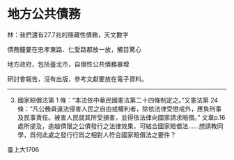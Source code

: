 # 地方公共債務

林：我們還有27.7兆的隱藏性債務，天文數字

債務鐘要在忠孝東路、仁愛路都放一放，觸目驚心

地方政府，包括臺北市，自償性公共債務暴增

研討會報告，沒有出版，參考文獻要放在電子資料。

---

3. 國家賠償法第 1 條：“本法依中華民國憲法第二十四條制定之。”又憲法第 24 條：“凡公務員違法侵害人民之自由或權利者，除依法律受懲戒外，應負刑事及民事責任。被害人民就其所受損害，並得依法律向國家請求賠償。” 文章p.16處所提及，逾越債限之公債發行之法律效果，可結合國家賠償法……想請教同學，爲何此處之發行行爲之相對人符合國家賠償法之要件？

臺上大1706


